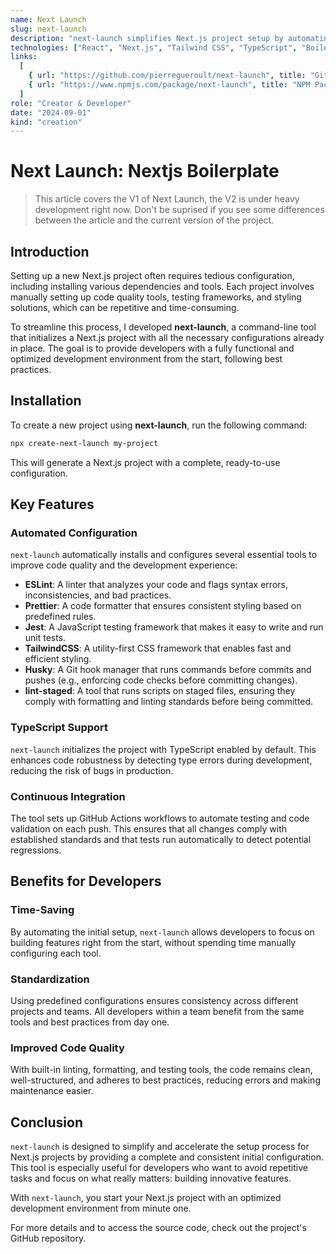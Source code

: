 ```yaml
---
name: Next Launch
slug: next-launch
description: "next-launch simplifies Next.js project setup by automating essential configurations. It includes TypeScript, ESLint, Prettier, Jest, TailwindCSS, and CI/CD workflows, allowing developers to focus on building features instead of configuring tools."
technologies: ["React", "Next.js", "Tailwind CSS", "TypeScript", "Boilerplate", "CLI"]
links:
  [
    { url: "https://github.com/pierregueroult/next-launch", title: "Github Repository of next-launch" },
    { url: "https://www.npmjs.com/package/next-launch", title: "NPM Package of next-launch" },
  ]
role: "Creator & Developer"
date: "2024-09-01"
kind: "creation"
---
```



# Next Launch: Nextjs Boilerplate

<NoTranslation />

> This article covers the V1 of Next Launch, the V2 is under heavy development right now. Don't be suprised if you see some differences between the article and the current version of the project.

## Introduction

Setting up a new Next.js project often requires tedious configuration, including installing various dependencies and tools. Each project involves manually setting up code quality tools, testing frameworks, and styling solutions, which can be repetitive and time-consuming.

To streamline this process, I developed **next-launch**, a command-line tool that initializes a Next.js project with all the necessary configurations already in place. The goal is to provide developers with a fully functional and optimized development environment from the start, following best practices.

## Installation

To create a new project using **next-launch**, run the following command:

```sh
npx create-next-launch my-project
```

This will generate a Next.js project with a complete, ready-to-use configuration.

## Key Features

### Automated Configuration

`next-launch` automatically installs and configures several essential tools to improve code quality and the development experience:

- **ESLint**: A linter that analyzes your code and flags syntax errors, inconsistencies, and bad practices.
- **Prettier**: A code formatter that ensures consistent styling based on predefined rules.
- **Jest**: A JavaScript testing framework that makes it easy to write and run unit tests.
- **TailwindCSS**: A utility-first CSS framework that enables fast and efficient styling.
- **Husky**: A Git hook manager that runs commands before commits and pushes (e.g., enforcing code checks before committing changes).
- **lint-staged**: A tool that runs scripts on staged files, ensuring they comply with formatting and linting standards before being committed.

### TypeScript Support

`next-launch` initializes the project with TypeScript enabled by default. This enhances code robustness by detecting type errors during development, reducing the risk of bugs in production.

### Continuous Integration

The tool sets up GitHub Actions workflows to automate testing and code validation on each push. This ensures that all changes comply with established standards and that tests run automatically to detect potential regressions.

## Benefits for Developers

### Time-Saving

By automating the initial setup, `next-launch` allows developers to focus on building features right from the start, without spending time manually configuring each tool.

### Standardization

Using predefined configurations ensures consistency across different projects and teams. All developers within a team benefit from the same tools and best practices from day one.

### Improved Code Quality

With built-in linting, formatting, and testing tools, the code remains clean, well-structured, and adheres to best practices, reducing errors and making maintenance easier.

## Conclusion

`next-launch` is designed to simplify and accelerate the setup process for Next.js projects by providing a complete and consistent initial configuration. This tool is especially useful for developers who want to avoid repetitive tasks and focus on what really matters: building innovative features.

With `next-launch`, you start your Next.js project with an optimized development environment from minute one.

For more details and to access the source code, check out the project's GitHub repository.
